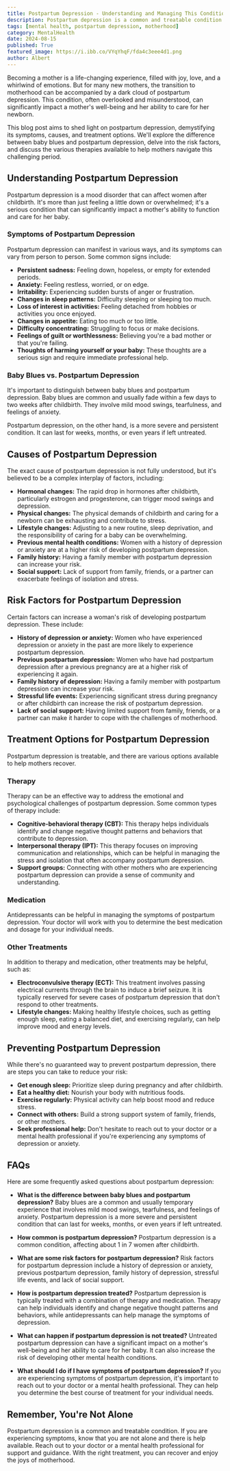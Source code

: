 ```yaml
---
title: Postpartum Depression - Understanding and Managing This Condition
description: Postpartum depression is a common and treatable condition that affects women after childbirth. This blog post provides a comprehensive guide to understanding postpartum depression, including its symptoms, causes, risk factors, and treatment options. Learn about the difference between baby blues and postpartum depression, explore various therapies, and discover ways to prevent this condition.
tags: [mental health, postpartum depression, motherhood]
category: MentalHealth
date: 2024-08-15
published: True
featured_image: https://i.ibb.co/VYqYhqF/fda4c3eee4d1.png
author: Albert
---
```



Becoming a mother is a life-changing experience, filled with joy, love, and a whirlwind of emotions. But for many new mothers, the transition to motherhood can be accompanied by a dark cloud of postpartum depression. This condition, often overlooked and misunderstood, can significantly impact a mother's well-being and her ability to care for her newborn. 

This blog post aims to shed light on postpartum depression, demystifying its symptoms, causes, and treatment options. We'll explore the difference between baby blues and postpartum depression, delve into the risk factors, and discuss the various therapies available to help mothers navigate this challenging period. 

## Understanding Postpartum Depression

Postpartum depression is a mood disorder that can affect women after childbirth. It's more than just feeling a little down or overwhelmed; it's a serious condition that can significantly impact a mother's ability to function and care for her baby. 

### Symptoms of Postpartum Depression

Postpartum depression can manifest in various ways, and its symptoms can vary from person to person. Some common signs include:

* **Persistent sadness:** Feeling down, hopeless, or empty for extended periods.
* **Anxiety:** Feeling restless, worried, or on edge.
* **Irritability:** Experiencing sudden bursts of anger or frustration.
* **Changes in sleep patterns:** Difficulty sleeping or sleeping too much.
* **Loss of interest in activities:** Feeling detached from hobbies or activities you once enjoyed.
* **Changes in appetite:** Eating too much or too little.
* **Difficulty concentrating:** Struggling to focus or make decisions.
* **Feelings of guilt or worthlessness:**  Believing you're a bad mother or that you're failing.
* **Thoughts of harming yourself or your baby:** These thoughts are a serious sign and require immediate professional help.

###  Baby Blues vs. Postpartum Depression

It's important to distinguish between baby blues and postpartum depression. Baby blues are common and usually fade within a few days to two weeks after childbirth. They involve mild mood swings, tearfulness, and feelings of anxiety. 

Postpartum depression, on the other hand, is a more severe and persistent condition. It can last for weeks, months, or even years if left untreated. 

##  Causes of Postpartum Depression

The exact cause of postpartum depression is not fully understood, but it's believed to be a complex interplay of factors, including:

* **Hormonal changes:**  The rapid drop in hormones after childbirth, particularly estrogen and progesterone, can trigger mood swings and depression.
* **Physical changes:** The physical demands of childbirth and caring for a newborn can be exhausting and contribute to stress.
* **Lifestyle changes:** Adjusting to a new routine, sleep deprivation, and the responsibility of caring for a baby can be overwhelming.
* **Previous mental health conditions:** Women with a history of depression or anxiety are at a higher risk of developing postpartum depression.
* **Family history:** Having a family member with postpartum depression can increase your risk.
* **Social support:** Lack of support from family, friends, or a partner can exacerbate feelings of isolation and stress.

##  Risk Factors for Postpartum Depression

Certain factors can increase a woman's risk of developing postpartum depression. These include:

* **History of depression or anxiety:** Women who have experienced depression or anxiety in the past are more likely to experience postpartum depression.
* **Previous postpartum depression:** Women who have had postpartum depression after a previous pregnancy are at a higher risk of experiencing it again.
* **Family history of depression:** Having a family member with postpartum depression can increase your risk.
* **Stressful life events:**  Experiencing significant stress during pregnancy or after childbirth can increase the risk of postpartum depression.
* **Lack of social support:**  Having limited support from family, friends, or a partner can make it harder to cope with the challenges of motherhood.

##  Treatment Options for Postpartum Depression

Postpartum depression is treatable, and there are various options available to help mothers recover. 

###  Therapy

Therapy can be an effective way to address the emotional and psychological challenges of postpartum depression. Some common types of therapy include:

* **Cognitive-behavioral therapy (CBT):** This therapy helps individuals identify and change negative thought patterns and behaviors that contribute to depression.
* **Interpersonal therapy (IPT):** This therapy focuses on improving communication and relationships, which can be helpful in managing the stress and isolation that often accompany postpartum depression.
* **Support groups:**  Connecting with other mothers who are experiencing postpartum depression can provide a sense of community and understanding.

###  Medication

Antidepressants can be helpful in managing the symptoms of postpartum depression. Your doctor will work with you to determine the best medication and dosage for your individual needs. 

###  Other Treatments

In addition to therapy and medication, other treatments may be helpful, such as:

* **Electroconvulsive therapy (ECT):** This treatment involves passing electrical currents through the brain to induce a brief seizure. It is typically reserved for severe cases of postpartum depression that don't respond to other treatments.
* **Lifestyle changes:**  Making healthy lifestyle choices, such as getting enough sleep, eating a balanced diet, and exercising regularly, can help improve mood and energy levels.

##  Preventing Postpartum Depression

While there's no guaranteed way to prevent postpartum depression, there are steps you can take to reduce your risk:

* **Get enough sleep:**  Prioritize sleep during pregnancy and after childbirth.
* **Eat a healthy diet:**  Nourish your body with nutritious foods.
* **Exercise regularly:**  Physical activity can help boost mood and reduce stress.
* **Connect with others:**  Build a strong support system of family, friends, or other mothers.
* **Seek professional help:**  Don't hesitate to reach out to your doctor or a mental health professional if you're experiencing any symptoms of depression or anxiety.

##  FAQs

Here are some frequently asked questions about postpartum depression:

* **What is the difference between baby blues and postpartum depression?**
Baby blues are a common and usually temporary experience that involves mild mood swings, tearfulness, and feelings of anxiety. Postpartum depression is a more severe and persistent condition that can last for weeks, months, or even years if left untreated.

* **How common is postpartum depression?**
Postpartum depression is a common condition, affecting about 1 in 7 women after childbirth.

* **What are some risk factors for postpartum depression?**
Risk factors for postpartum depression include a history of depression or anxiety, previous postpartum depression, family history of depression, stressful life events, and lack of social support.

* **How is postpartum depression treated?**
Postpartum depression is typically treated with a combination of therapy and medication. Therapy can help individuals identify and change negative thought patterns and behaviors, while antidepressants can help manage the symptoms of depression.

* **What can happen if postpartum depression is not treated?**
Untreated postpartum depression can have a significant impact on a mother's well-being and her ability to care for her baby. It can also increase the risk of developing other mental health conditions.

* **What should I do if I have symptoms of postpartum depression?**
If you are experiencing symptoms of postpartum depression, it's important to reach out to your doctor or a mental health professional. They can help you determine the best course of treatment for your individual needs.

##  Remember, You're Not Alone

Postpartum depression is a common and treatable condition. If you are experiencing symptoms, know that you are not alone and there is help available. Reach out to your doctor or a mental health professional for support and guidance. With the right treatment, you can recover and enjoy the joys of motherhood.
